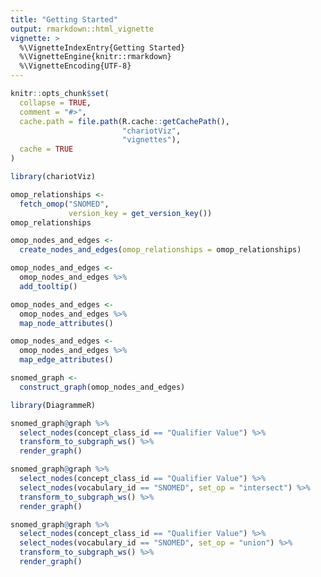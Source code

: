 ```yaml
---
title: "Getting Started"
output: rmarkdown::html_vignette
vignette: >
  %\VignetteIndexEntry{Getting Started}
  %\VignetteEngine{knitr::rmarkdown}
  %\VignetteEncoding{UTF-8}
---
```


```r
knitr::opts_chunk$set(
  collapse = TRUE,
  comment = "#>",
  cache.path = file.path(R.cache::getCachePath(),
                         "chariotViz",
                         "vignettes"),
  cache = TRUE
)
```

```r
library(chariotViz)
```

```r
omop_relationships <- 
  fetch_omop("SNOMED", 
             version_key = get_version_key())
omop_relationships
```

```r
omop_nodes_and_edges <- 
  create_nodes_and_edges(omop_relationships = omop_relationships)
```


```r
omop_nodes_and_edges <- 
  omop_nodes_and_edges %>% 
  add_tooltip()
```


```r
omop_nodes_and_edges <- 
  omop_nodes_and_edges %>%
  map_node_attributes()
```

```r
omop_nodes_and_edges <- 
  omop_nodes_and_edges %>% 
  map_edge_attributes()
```

```r
snomed_graph <- 
  construct_graph(omop_nodes_and_edges)
```

```r
library(DiagrammeR)
```

```r
snomed_graph@graph %>% 
  select_nodes(concept_class_id == "Qualifier Value") %>%
  transform_to_subgraph_ws() %>%
  render_graph()
```

```r
snomed_graph@graph %>% 
  select_nodes(concept_class_id == "Qualifier Value") %>%
  select_nodes(vocabulary_id == "SNOMED", set_op = "intersect") %>%
  transform_to_subgraph_ws() %>%
  render_graph()
```

```r
snomed_graph@graph %>% 
  select_nodes(concept_class_id == "Qualifier Value") %>%
  select_nodes(vocabulary_id == "SNOMED", set_op = "union") %>%
  transform_to_subgraph_ws() %>%
  render_graph()
```

